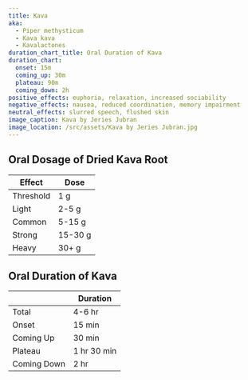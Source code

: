 ```yaml
---
title: Kava
aka:
  - Piper methysticum
  - Kava kava
  - Kavalactones
duration_chart_title: Oral Duration of Kava
duration_chart:
  onset: 15m
  coming_up: 30m
  plateau: 90m
  coming_down: 2h
positive_effects: euphoria, relaxation, increased sociability
negative_effects: nausea, reduced coordination, memory impairment
neutral_effects: slurred speech, flushed skin
image_caption: Kava by Jeries Jubran
image_location: /src/assets/Kava by Jeries Jubran.jpg
---
```


## Oral Dosage of Dried Kava Root
| Effect | Dose |
| --- | --- |
| Threshold | 1 g |
| Light | 2-5 g |
| Common | 5-15 g |
| Strong | 15-30 g |
| Heavy | 30+ g |


<Chart title={frontmatter.duration_chart_title} data={frontmatter.duration_chart} />

## Oral Duration of Kava
|  | Duration |
| --- | --- |
| Total | 4-6 hr |
| Onset | 15 min |
| Coming Up | 30 min |
| Plateau | 1 hr 30 min |
| Coming Down | 2 hr |





